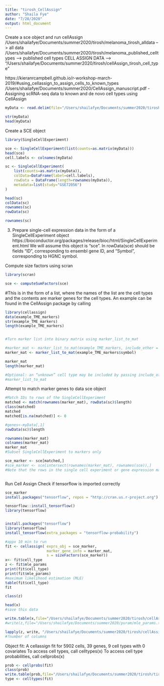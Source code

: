 ```yaml
---
title: "tirosh_CellAssign"
author: "Shaila Fye"
date: "7/28/2020"
output: html_document
---
```

Create a sce object and run cellAssign
/Users/shailafye/Documents/summer2020/tirosh/melanoma_tirosh_alldata --> all data
/Users/shailafye/Documents/summer2020/tirosh/melanoma_published_celltypes --> published cell types
CELL ASSIGN DATA -->  "/Users/shailafye/Documents/summer2020/tirosh/cellAssign_tirosh_cell_type"

https://kieranrcampbell.github.io/r-workshop-march-2019/#using_cellassign_to_assign_cells_to_known_types
/Users/shailafye/Documents/summer2020/CellAssign_manuscript.pdf
- Assigning scRNA-seq data to known and de novo cell types using CellAssign

```r
myData <- read.delim(file="/Users/shailafye/Documents/summer2020/tirosh/melanoma_tirosh_alldata", comment = "#", stringsAsFactors=F)

str(myData)
head(myData)

```

Create a SCE object
```r
library(SingleCellExperiment)

sce <- SingleCellExperiment(list(counts=as.matrix(myData)))
head(sce)
cell.labels <- colnames(myData)

sc <- SingleCellExperiment(
    list(counts=as.matrix(myData)),
    colData=DataFrame(label=cell.labels),
    rowData = DataFrame(length=rownames(myData)),
    metadata=list(study="GSE72056")
)

head(sc)
colData(sc)
rownames(sc)
rowData(sc)

rownames(sc)


```

3. Prepare single-cell expression data in the form of a SingleCellExperiment object
https://bioconductor.org/packages/release/bioc/html/SingleCellExperiment.html
We will assume this object is “sce”. In rowData(sce) should be fields “ID”, corresponding to ensembl
gene ID, and “Symbol”, corresponding to HGNC symbol.

 Compute size factors using scran
 
```r

library(scran)

sce <- computeSumFactors(sce)


```


#This is in the form of a list, where the names of the list are the cell types and the contents are marker genes for the cell types. An example can be found in the CellAssign package by calling
```r
library(cellassign)
data(example_TME_markers)
str(example_TME_markers)
length(example_TME_markers)


#Turn marker list into binary matrix using marker_list_to_mat

#marker_mat <- marker_list_to_mat(example_TME_markers, include_other = TRUE)
marker_mat <- marker_list_to_mat(example_TME_markers$symbol)

marker_mat
length(marker_mat)

#Optional: an “unknown” cell type may be included by passing include_other = TRUE to
#marker_list_to_mat


```

Attempt to match marker genes to data sce object
```r
#Match IDs to rows of the SingleCellExperiment
matched <- match(rownames(marker_mat), rowData(sc)$length)
class(matched)
matched
matched[is.na(matched)] <- 0

#genes<-myData[,1]
rowData(sc)$length 

rownames(marker_mat)
colnames(marker_mat)
marker_mat
#Subset SingleCellExperiment to markers only

sce_marker <- sce[matched,]
#sce_marker <- sce[intersect(rownames(marker_mat), rownames(sce)),]
#Note that the rows in the single cell experiment or gene expression matrix should be ordered identically to those in the marker input matrix.



```

Run Cell Assign
Check if tensorflow is imported correctly

```r
sce_marker
install.packages("tensorflow", repos = "http://cran.us.r-project.org")

tensorflow::install_tensorflow()
library(tensorflow)


install.packages("tensorflow")
library(tensorflow)
install_tensorflow(extra_packages = "tensorflow-probability")

#appx 10 min to run 
fit <- cellassign( exprs_obj = sce_marker, 
                   marker_gene_info = marker_mat, 
                   s = sizeFactors(sce_marker))
x<- fit$cell_type
z <- fit$mle_params
print(fit$cell_type)
print(fit$mle_params)
#maximum likelihood estimation (MLE) 
table(fit$cell_type)
fit

class(z)

head(x)
#save this data

write.table(x,file="/Users/shailafye/Documents/summer2020/tirosh/cellAssign_tirosh_cell_type", sep = "\t")
#write(z,file="/Users/shailafye/Documents/summer2020/puram/mle_params.txt")

lapply(z, write, "/Users/shailafye/Documents/summer2020/tirosh/cellAssign_tirosh_mle_params.txt", append=TRUE)
#?number of columns


```

Object fit:
A cellassign fit for 5902 cells, 39 genes, 9 cell types with 0 covariates
            To access cell types, call celltypes(x)
            To access cell type probabilities, call cellprobs(x)
```r
prob <- cellprobs(fit)
class(prob)
write.table(prob,file="/Users/shailafye/Documents/summer2020/tirosh/tirosh_cellAssign_cell_type_probability.txt", sep = "\t")
type <- celltypes(fit)



```


